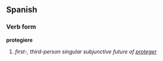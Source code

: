 ==Spanish==
===Verb form===
'''protegiere'''

# ''first-, third-person singular subjunctive future of [[proteger]]''